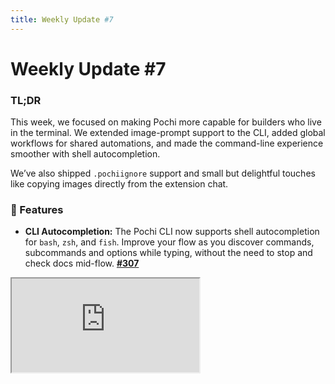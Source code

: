 ```yaml
---
title: Weekly Update #7
---
```


# Weekly Update #7

### TL;DR

This week, we focused on making Pochi more capable for builders who live in the terminal. We extended image-prompt support to the CLI, added global workflows for shared automations, and made the command-line experience smoother with shell autocompletion.

We’ve also shipped `.pochiignore` support and small but delightful touches like copying images directly from the extension chat.

### 🚀 Features


- **CLI Autocompletion:** The Pochi CLI now supports shell autocompletion for `bash`, `zsh`, and `fish`. Improve your flow as you discover commands, subcommands and options while typing, without the need to stop and check docs mid-flow. **[#307](https://github.com/TabbyML/pochi/issues/307)**



<div
className="w-12/15 md:ml-8 *:shadow-xl/30 *:rounded-lg"
  style={{
    position: "relative",
    paddingBottom: "53.7%",
    marginBottom: 20,
    height: 0,
    overflow: "hidden",
    maxWidth: "100%",
  }}
>
  <iframe
    src="https://drive.google.com/file/d/1b99FOfdh5H_HZvAvJMibXW3v-QLOq8uo/preview"
    style={{
      position: "absolute",
      top: 0,
      left: 0,
      width: "100%",
      height: "100%",
      border: "none",
      borderRadius: "8px",
    }}
    allowFullScreen
    title="Shell autocomplete"
  />
</div>

- **Global Workflows:** You can now store workflows globally in `~/.pochi/workflows`, and Pochi will load them across all workspaces. Easily share automations, setups, or linting rules, while allowing your team to maintain consistent review or deployment routines.**[#123](https://github.com/TabbyML/pochi/issues/123)**, **[#517](https://github.com/TabbyML/pochi/issues/517)**


- **Image Prompts in CLI:** You can pass images directly to Pochi from the CLI, be it a diagram, a UI screenshot, or a flow chart. Models interpret and respond to your visuals, explaining issues, parsing charts and generating code based on UI mockups. **[#513](https://github.com/TabbyML/pochi/issues/513)**


### ✨ Enhancements

- **`.pochiignore` Support:** You can now use `.pochiignore` (just like `.gitignore`) to exclude files and directories from Pochi’s context, keeping your large repositories lean and your prompts focused on the task at hand. **[#515](https://github.com/TabbyML/pochi/issues/515)** , **[#516](https://github.com/TabbyML/pochi/issues/516)**<break></break>

```bash
# Example .pochiignore
node_modules/
dist/
*.log
```


- **Copy Images from MCP and Attachments:** You can now right-click any image generated by MCP tools or shared in chat to copy it to your clipboard or open it in an editor tab. A small addition, but a big win for anyone working with visual data or model-generated diagrams. **[#500](https://github.com/TabbyML/pochi/issues/500)**


<div
className="w-12/15 md:ml-8 *:shadow-xl/30 *:rounded-lg"
  style={{
    position: "relative",
    paddingBottom: "53.7%",
    marginBottom: 20,
    height: 0,
    overflow: "hidden",
    maxWidth: "100%",
  }}
>
  <iframe
    src="https://drive.google.com/file/d/13ib68zpqSpClaJqu2WLlKDInCvF_PslW/preview"
    style={{
      position: "absolute",
      top: 0,
      left: 0,
      width: "100%",
      height: "100%",
      border: "none",
      borderRadius: "8px",
    }}
    allowFullScreen
    title="Copy Images from MCP and Attachments"
  />
</div>


### 🐛 Bug fixes

- **Command Queue Stability:** Fixed race conditions between queued and other requests (particularly during preview operations) to improve execution consistency and error handling. **[#528](https://github.com/TabbyML/pochi/issues/528)**
